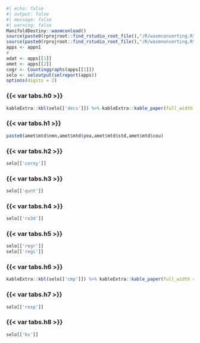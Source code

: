 ```r
#| echo: false
#| output: false
#| message: false
#| warning: false
ManifoldDestiny::wasmconload()
source(paste0(rprojroot::find_rstudio_root_file(),"/R/wasmconverting.R"))
source(paste0(rprojroot::find_rstudio_root_file(),"/R/wasmnonverting.R"))
apps <- appn1
#
adat <- apps[[1]]
amet <- apps[[2]]
cogr <- Countinggraphs(apps[[1]])
selo <- seloutput(selreport(apps))
options(digits = 2)                                                                                               
```


::: {.panel-tabset}
### {{< var tabs.h0 >}} 
```r
kableExtra::kbl(selo[['decs']]) %>% kableExtra::kable_paper(full_width = F) %>% kableExtra::kable_styling(font_size=8)
```
### {{< var tabs.h1 >}} 
```r
paste0(amet$mtd$nmn,amet$mtd$yea,amet$mtd$std,amet$mtd$cou)
```
### {{< var tabs.h2 >}}
```r
selo[['corxy']]
```
### {{< var tabs.h3 >}}
```r
selo[['qunt']]
```
### {{< var tabs.h4 >}}
```r
selo[['ro3d']]
```
### {{< var tabs.h5 >}}
```r
selo[['regr']]
selo[['regi']]
```
### {{< var tabs.h6 >}}
```r
kableExtra::kbl(selo[['cmp']]) %>% kableExtra::kable_paper(full_width = F) %>% kableExtra::kable_styling(font_size=8)
```
### {{< var tabs.h7 >}}
```r
selo[['resp']]
```
### {{< var tabs.h8 >}}
```r
selo[['bs']]
```
::: 





